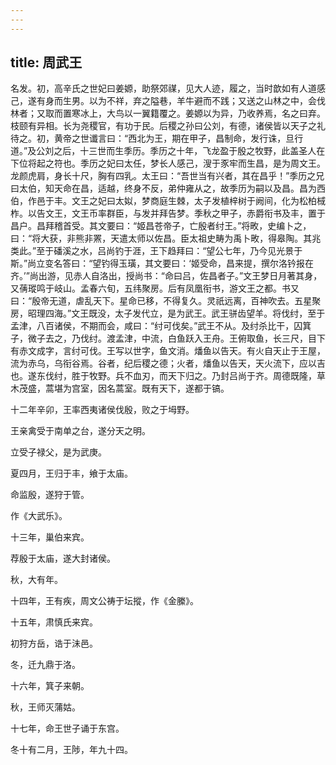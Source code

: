 ```yaml
---
---
---
```

title: 周武王
---



名发。初，高辛氏之世妃曰姜嫄，助祭郊禖，见大人迹，履之，当时歆如有人道感己，遂有身而生男。以为不祥，弃之隘巷，羊牛避而不践；又送之山林之中，会伐林者；又取而置寒冰上，大鸟以一翼籍覆之。姜嫄以为异，乃收养焉，名之曰弃。枝颐有异相。长为尧稷官，有功于民。后稷之孙曰公刘，有德，诸侯皆以天子之礼待之。初，黄帝之世谶言曰：“西北为王，期在甲子，昌制命，发行诛，旦行道。”及公刘之后，十三世而生季历。季历之十年，飞龙盈于殷之牧野，此盖圣人在下位将起之符也。季历之妃曰太任，梦长人感己，溲于豕牢而生昌，是为周文王。龙颜虎肩，身长十尺，胸有四乳。太王曰：“吾世当有兴者，其在昌乎！”季历之兄曰太伯，知天命在昌，适越，终身不反，弟仲雍从之，故季历为嗣以及昌。昌为西伯，作邑于丰。文王之妃曰太姒，梦商庭生棘，太子发植梓树于阙间，化为松柏棫柞。以告文王，文王币率群臣，与发并拜告梦。季秋之甲子，赤爵衔书及丰，置于昌户。昌拜稽首受。其文要曰：“姬昌苍帝子，亡殷者纣王。”将畋，史编卜之，曰：“将大获，非熊非罴，天遣太师以佐昌。臣太祖史畴为禹卜畋，得皋陶。其兆类此。”至于磻溪之水，吕尚钓于涯，王下趋拜曰：“望公七年，乃今见光景于斯。”尚立变名答曰：“望钓得玉璜，其文要曰：‘姬受命，昌来提，撰尔洛钤报在齐。’”尚出游，见赤人自洛出，授尚书：“命曰吕，佐昌者子。”文王梦日月著其身，又蒨瑽鸣于岐山。孟春六旬，五纬聚房。后有凤凰衔书，游文王之都。书又曰：“殷帝无道，虐乱天下。星命已移，不得复久。灵祇远离，百神吹去。五星聚房，昭理四海。”文王既没，太子发代立，是为武王。武王骈齿望羊。将伐纣，至于孟津，八百诸侯，不期而会，咸曰：“纣可伐矣。”武王不从。及纣杀比干，囚箕子，微子去之，乃伐纣。渡孟津，中流，白鱼跃入王舟。王俯取鱼，长三尺，目下有赤文成字，言纣可伐。王写以世字，鱼文消。燔鱼以告天。有火自天止于王屋，流为赤乌，乌衔谷焉。谷者，纪后稷之德；火者，燔鱼以告天，天火流下，应以吉也。遂东伐纣，胜于牧野。兵不血刃，而天下归之。乃封吕尚于齐。周德既隆，草木茂盛，蒿堪为宫室，因名蒿室。既有天下，遂都于镐。

十二年辛卯，王率西夷诸侯伐殷，败之于坶野。

王亲禽受于南单之台，遂分天之明。

立受子禄父，是为武庚。

夏四月，王归于丰，飨于太庙。

命监殷，遂狩于管。

作《大武乐》。

十三年，巢伯来宾。

荐殷于太庙，遂大封诸侯。

秋，大有年。

十四年，王有疾，周文公祷于坛摐，作《金縢》。

十五年，肃慎氏来宾。

初狩方岳，诰于沬邑。

冬，迁九鼎于洛。

十六年，箕子来朝。

秋，王师灭蒲姑。

十七年，命王世子诵于东宫。

冬十有二月，王陟，年九十四。